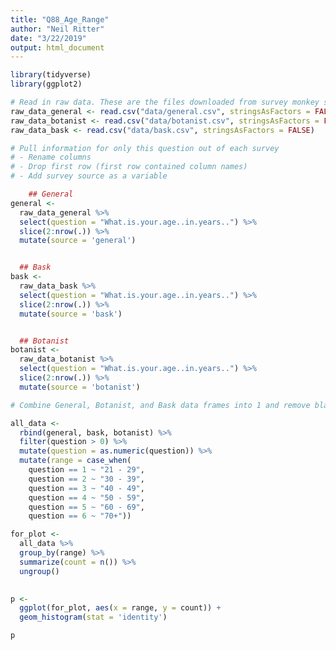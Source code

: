 ```yaml
---
title: "Q88_Age_Range"
author: "Neil Ritter"
date: "3/22/2019"
output: html_document
---
```


```r
library(tidyverse)
library(ggplot2)

```



```r

# Read in raw data. These are the files downloaded from survey monkey saved as a .csv
raw_data_general <- read.csv("data/general.csv", stringsAsFactors = FALSE)
raw_data_botanist <- read.csv("data/botanist.csv", stringsAsFactors = FALSE)
raw_data_bask <- read.csv("data/bask.csv", stringsAsFactors = FALSE)

```


```r
# Pull information for only this question out of each survey
# - Rename columns
# - Drop first row (first row contained column names)
# - Add survey source as a variable

    ## General
general <- 
  raw_data_general %>%
  select(question = "What.is.your.age..in.years..") %>%
  slice(2:nrow(.)) %>%
  mutate(source = 'general')


  ## Bask
bask <- 
  raw_data_bask %>%
  select(question = "What.is.your.age..in.years..") %>%
  slice(2:nrow(.)) %>%
  mutate(source = 'bask')


  ## Botanist
botanist <- 
  raw_data_botanist %>%
  select(question = "What.is.your.age..in.years..") %>%
  slice(2:nrow(.)) %>%
  mutate(source = 'botanist')

```


```r
# Combine General, Botanist, and Bask data frames into 1 and remove blank responses

all_data <- 
  rbind(general, bask, botanist) %>%
  filter(question > 0) %>%
  mutate(question = as.numeric(question)) %>%
  mutate(range = case_when(
    question == 1 ~ "21 - 29",
    question == 2 ~ "30 - 39",
    question == 3 ~ "40 - 49",
    question == 4 ~ "50 - 59",
    question == 5 ~ "60 - 69",
    question == 6 ~ "70+"))

```


```r

for_plot <-
  all_data %>%
  group_by(range) %>%
  summarize(count = n()) %>%
  ungroup()
  
```


```r

p <-
  ggplot(for_plot, aes(x = range, y = count)) +
  geom_histogram(stat = 'identity')

p

```














